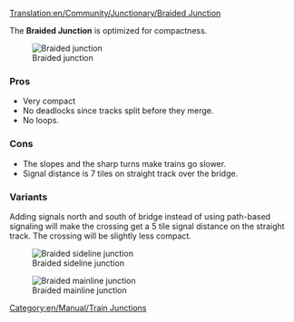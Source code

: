[[Translation:en/Community/Junctionary/Braided Junction]]
{{en/Community/Junctionary/Navigation}}

The '''Braided Junction''' is optimized for compactness.

[[File:en/Community/Junctionary/Ttd.braided.compact.4.png|frame|none|Braided junction]]

===Pros===
*Very compact
*No deadlocks since tracks split before they merge.
*No loops.

===Cons===
*The slopes and the sharp turns make trains go slower.
*Signal distance is 7 tiles on straight track over the bridge.

===Variants===

Adding signals north and south of bridge instead of using path-based signaling will make the crossing get a 5 tile signal distance on the straight track. The crossing will be slightly less compact.

[[Category:en/Manual/Train Junctions]]

[[File:en/Community/Junctionary/Ttd.braided.side.png|frame|none|Braided sideline junction]]

[[File:en/Community/Junctionary/Ttd.braided.main.png|frame|none|Braided mainline junction]]
